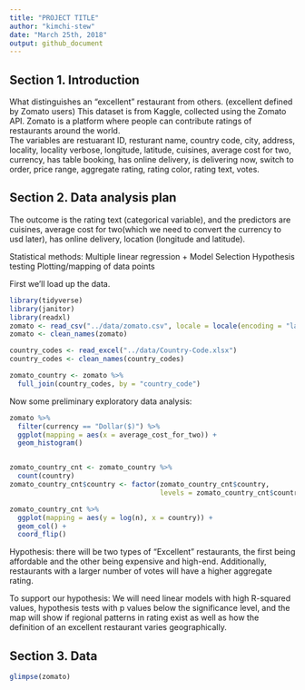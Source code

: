 ```yaml
---
title: "PROJECT TITLE"
author: "kimchi-stew"
date: "March 25th, 2018"
output: github_document
---
```


## Section 1. Introduction
What distinguishes an "excellent" restaurant from others. (excellent defined by Zomato users)
This dataset is from Kaggle, collected using the Zomato API. Zomato is a platform where people can contribute ratings of restaurants around the world.  
The variables are restuarant ID, resturant name, country code, city, address, locality, locality verbose, longitude, latitude, cuisines, average cost for two, currency, has table booking, has online delivery, is delivering now, switch to order, price range, aggregate rating, rating color, rating text, votes.

## Section 2. Data analysis plan
The outcome is the rating text (categorical variable), and the predictors are cuisines, average cost for two(which we need to convert the currency to usd later), has online delivery, location (longitude and latitude). 

Statistical methods: 
Multiple linear regression + Model Selection
Hypothesis testing
Plotting/mapping of data points

First we'll load up the data.
```r
library(tidyverse)
library(janitor)
library(readxl)
zomato <- read_csv("../data/zomato.csv", locale = locale(encoding = "latin1"))
zomato <- clean_names(zomato)

country_codes <- read_excel("../data/Country-Code.xlsx")
country_codes <- clean_names(country_codes)

zomato_country <- zomato %>%
  full_join(country_codes, by = "country_code")
```

Now some preliminary exploratory data analysis:
```r
zomato %>%
  filter(currency == "Dollar($)") %>%
  ggplot(mapping = aes(x = average_cost_for_two)) +
  geom_histogram()


zomato_country_cnt <- zomato_country %>%
  count(country)
zomato_country_cnt$country <- factor(zomato_country_cnt$country, 
                                     levels = zomato_country_cnt$country[order(-zomato_country_cnt$n)])

zomato_country_cnt %>%
  ggplot(mapping = aes(y = log(n), x = country)) +
  geom_col() + 
  coord_flip()
```



Hypothesis: there will be two types of "Excellent" restaurants, the first being affordable and the other being expensive and high-end. Additionally, restaurants with a larger number of votes will have a higher aggregate rating. 

To support our hypothesis:
We will need linear models with high R-squared values, hypothesis tests with p values below the significance level, and the map will show if regional patterns in rating exist as well as how the definition of an excellent restaurant varies geographically.

## Section 3. Data

```r
glimpse(zomato)
```

